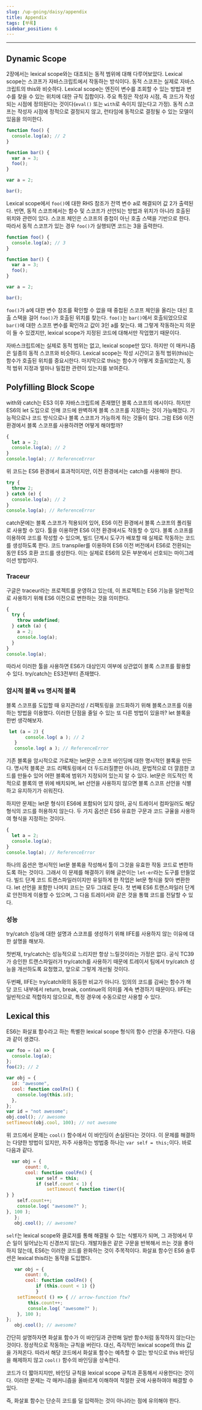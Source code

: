 ```yaml
---
slug: /up-going/daisy/appendix
title: Appendix
tags: [부록]
sidebar_position: 6
---
```


---

## Dynamic Scope

2장에서는 lexical scope와는 대조되는 동적 범위에 대해 다루어보았다.
Lexical scope는 스코프가 자바스크립트에서 작동하는 방식이다. 동적 스코프는 실제로 자바스크립트의 this와 비슷하다.
Lexical scope는 엔진이 변수를 조회할 수 있는 방법과 변수를 찾을 수 있는 위치에 대한 규칙 집합이다. 주요 특징은 작성자 시점, 즉 코드가 작성되는 시점에 정의된다는 것이다(`eval()` 또는 `with`로 속이지 않는다고 가정).
동적 스코프는 작성자 시점에 정적으로 결정되지 않고, 런타임에 동적으로 결정될 수 있는 모델이 있음을 의미한다.

```js
function foo() {
  console.log(a); // 2
}

function bar() {
  var a = 3;
  foo();
}

var a = 2;

bar();
```

Lexical scope에서 `foo()`에 대한 RHS 참조가 전역 변수 a로 해결되어 값 2가 출력된다.
반면, 동적 스코프에서는 함수 및 스코프가 선언되는 방법과 위치가 아니라 호출된 위치와 관련이 있다.
스코프 체인은 스코프의 중첩이 아닌 호출 스택을 기반으로 한다. 따라서 동적 스코프가 있는 경우 `foo()`가 실행되면 코드는 3을 출력한다.

```js
function foo() {
  console.log(a); // 3
}

function bar() {
  var a = 3;
  foo();
}

var a = 2;

bar();
```

`foo()`가 a에 대한 변수 참조를 확인할 수 없을 때 중첩된 스코프 체인을 올리는 대신 호출 스택을 걸어 `foo()`가 호출된 위치를 찾는다.
`foo()`는 `bar()`에서 호출되었으므로 `bar()`에 대한 스코프 변수를 확인하고 값이 3인 a를 찾는다.
왜 그렇게 작동하는지 의문이 들 수 있겠지만, lexical scope가 지정된 코드에 대해서만 작업했기 때문이다.

자바스크립트에는 실제로 동적 범위는 없고, lexical scope만 있다. 하지만 이 매커니즘은 일종의 동적 스코프와 비슷하다.
Lexical scope는 작성 시간이고 동적 범위(this)는 함수가 호출된 위치를 중요시한다.
마지막으로 this는 함수가 어떻게 호출되었는지, 동적 범위 지정과 얼마나 밀접한 관련이 있는지를 보여준다.

## Polyfilling Block Scope

with와 catch는 ES3 이후 자바스크립트에 존재했던 블록 스코프의 에시이다.
하지만 ES6의 let 도입으로 인해 코드에 완벽하게 블록 스코프를 지정하는 것이 가능해졌다.
기능적으로나 코드 방식으로나 블록 스코프가 가능하게 하는 것들이 많다.
그럼 ES6 이전 환경에서 블록 스코프를 사용하려면 어떻게 해야할까?

```js
{
  let a = 2;
  console.log(a); // 2
}
console.log(a); // ReferenceError
```

위 코드는 ES6 환경에서 효과적이지만, 이전 환경에서는 catch를 사용해야 한다.

```js
try {
  throw 2;
} catch (e) {
  console.log(a); // 2
}
console.log(a); // ReferenceError
```

catch문에는 블록 스코프가 적용되어 있어, ES6 이전 환경에서 블록 스코프의 폴리필로 사용할 수 있다.
툴을 이용하면 ES6 이전 환경에서도 작동할 수 있다. 블록 스코프를 이용하여 코드를 작성할 수 있으며, 빌드 단계시 도구가 배포할 때 실제로 작동하는 코드를 생성하도록 한다.
코드 transpiler를 이용하여 ES6 이전 버전에서 ES6로 전환되는 동안 ES5 호환 코드를 생성한다. 이는 실제로 ES6의 모든 부분에서 선호되는 마이그레이션 방법이다.

### Traceur

구글은 traceur라는 프로젝트를 운영하고 있는데, 이 프로젝트는 ES6 기능을 일반적으로 사용하기 위해 ES6 이전으로 변한하는 것을 의미한다.

```js
{
  try {
    throw undefined;
  } catch (a) {
    a = 2;
    console.log(a);
  }
}
console.log(a);
```

따라서 이러한 툴을 사용하면 ES6가 대상인지 여부에 상관없이 블록 스코프를 활용할 수 있다.
try/catch는 ES3전부터 존재했다.

### 암시적 블록 vs 명시적 블록

블록 스코프를 도입할 때 유지관리성 / 리팩토링을 코드화하기 위해 블록스코프를 이용하는 방법을 이용했다.
이러한 단점을 줄일 수 있는 또 다른 방법이 있을까? let 블록을 한번 생각해보자.

```js
 let (a = 2) {
       console.log( a ); // 2
   }
   console.log( a ); // ReferenceError
```

기존 블록을 암시적으로 가로채는 let문은 스코프 바인딩에 대한 명시적인 블록을 만든다.
명시적 블록은 코드 리팩토링에서 더 두드러질뿐만 아니라, 문법적으로 더 깔끔한 코드를 만들수 있어 어떤 블록에 범위가 지정되어 있는지 알 수 있다.
let문은 의도적인 목적으로 블록의 맨 위에 배치되며, let 선언을 사용하지 않으면 블록 스코프 선언을 식별하고 유지하기가 쉬워진다.

하지만 문제는 let문 형식이 ES6에 포함되어 있지 않아, 공식 트레이서 컴파일러도 해당 형식의 코드를 허용하지 않는다.
두 가지 옵션은 ES6 유효한 구문과 코드 규율을 사용하여 형식을 지정하는 것이다.

```js
{
  let a = 2;
  console.log(a);
}
console.log(a); // ReferenceError
```

하나의 옵션은 명시적인 let문 블록을 작성해서 툴이 그것을 유효한 작동 코드로 변한하도록 하는 것이다.
그래서 이 문제를 해결하기 위해 글쓴이는 `let-er`라는 도구를 만들었다. 빌드 단계 코드 트랜스파일러이지만 유일하게 한 작업은 let문 형식을 찾아 변환한다.
let 선언을 포함한 나머지 코드는 모두 그대로 둔다. 첫 번째 ES6 트랜스파일러 단계로 안전하게 이용할 수 있으며, 그 다음 트레이서와 같은 것을 통햌 코드를 전달할 수 있다.

### 성능

try/catch 성능에 대한 설명과 스코프를 생성하기 위해 IIFE를 사용하지 않는 이유에 대한 설명을 해보자.

첫번재, try/catch는 성능적으로 느리지만 항상 느릴것이라는 가정은 없다.
공식 TC39가 승인한 트랜스파일러가 try/catch를 사용하기 때문에 트레이서 팀에서 try/catch 성능을 개선하도록 요청했고, 앞으로 그렇게 개선될 것이다.

두번째, IIFE는 try/catch와의 동등한 비교가 아니다. 임의의 코드를 감싸는 함수가 해당 코드 내부에서 return, break, continue의 의미를 계속 변경하기 때문이다.
IIFE는 일반적으로 적합하지 않으므로, 특정 경우에 수동으로만 사용할 수 있다.

## Lexical this

ES6는 화살표 함수라고 하는 특별한 lexical scope 형식의 함수 선언을 추가한다.
다음과 같이 생겼다.

```js
var foo = (a) => {
  console.log(a);
};
foo(2); // 2
```

```js
var obj = {
  id: "awesome",
  cool: function coolFn() {
    console.log(this.id);
  },
};
var id = "not awesome";
obj.cool(); // awesome
setTimeout(obj.cool, 100); // not awesome
```

위 코드에서 문제는 `cool()` 함수에서 이 바인딩이 손실된다는 것이다. 이 문제를 해결하는 다양한 방법이 있지만, 자주 사용하는 방법중 하나는 `var self = this;`이다. 바로 다음과 같다.

```js
  var obj = {
       count: 0,
       cool: function coolFn() {
           var self = this;
           if (self.count < 1) {
               setTimeout( function timer(){
} }
    self.count++;
    console.log( "awesome?" );
}, 100 );
   };
   obj.cool(); // awesome?

```

`self`는 lexical scope와 클로저를 통해 해결될 수 있는 식별자가 되며, 그 과정에서 무슨 일이 일어났는지 신경쓰지 않는다.
개발자들은 같은 구문을 반복해서 쓰는 것을 좋아하지 않는데, ES6는 이러한 코드를 완화하는 것이 주목적이다.
화살표 함수인 ES6 솔루션은 lexical this라는 동작을 도입했다.

```js
   var obj = {
       count: 0,
       cool: function coolFn() {
           if (this.count < 1) {}
           }
    setTimeout( () => { // arrow-function ftw?
        this.count++;
        console.log( "awesome?" );
    }, 100 );
};
   obj.cool(); // awesome?
```

간단히 설명하자면 화살표 함수가 이 바인딩과 관련해 일반 함수처럼 동작하지 않는다는 것이다. 정상적으로 작동하는 규칙을 버린다.
대신, 즉각적인 lexical scope의 this 값을 가져온다. 따라서 해당 코드에서 화살표 함수는 예측할 수 없는 방식으로 this 바인딩을 해제하지 않고 `cool()` 함수의 바인딩을 상속한다.

코드가 더 짧아지지만, 바인딩 규칙을 lexical scope 규칙과 혼동해서 사용한다는 것이다.
이러한 문제는 각 매커니즘을 올바르게 이해하여 적절한 곳에 사용하여야 해결할 수 있다.

즉, 화살표 함수는 단순히 코드를 덜 입력하는 것이 아니라는 점에 유의해야 한다.
